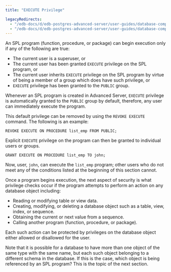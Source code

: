 ```yaml
---
title: "EXECUTE Privilege"

legacyRedirects:
  - "/edb-docs/d/edb-postgres-advanced-server/user-guides/database-compatibility-stored-procedural-language-guide/13/execute_privilege.html"
  - "/edb-docs/d/edb-postgres-advanced-server/user-guides/database-compatibility-stored-procedural-language-guide/latest/execute_privilege.html"
---
```


<div id="execute_privilege" class="registered_link"></div>

An SPL program (function, procedure, or package) can begin execution only if any of the following are true:

-   The current user is a superuser, or
-   The current user has been granted `EXECUTE` privilege on the SPL program, or
-   The current user inherits `EXECUTE` privilege on the SPL program by virtue of being a member of a group which does have such privilege, or
-   `EXECUTE` privilege has been granted to the `PUBLIC` group.

Whenever an SPL program is created in Advanced Server, `EXECUTE` privilege is automatically granted to the `PUBLIC` group by default, therefore, any user can immediately execute the program.

This default privilege can be removed by using the `REVOKE EXECUTE` command. The following is an example:

```text
REVOKE EXECUTE ON PROCEDURE list_emp FROM PUBLIC;
```

Explicit `EXECUTE` privilege on the program can then be granted to individual users or groups.

```text
GRANT EXECUTE ON PROCEDURE list_emp TO john;
```

Now, user, `john`, can execute the `list_emp` program; other users who do not meet any of the conditions listed at the beginning of this section cannot.

Once a program begins execution, the next aspect of security is what privilege checks occur if the program attempts to perform an action on any database object including:

-   Reading or modifying table or view data.
-   Creating, modifying, or deleting a database object such as a table, view, index, or sequence.
-   Obtaining the current or next value from a sequence.
-   Calling another program (function, procedure, or package).

Each such action can be protected by privileges on the database object either allowed or disallowed for the user.

Note that it is possible for a database to have more than one object of the same type with the same name, but each such object belonging to a different schema in the database. If this is the case, which object is being referenced by an SPL program? This is the topic of the next section.
